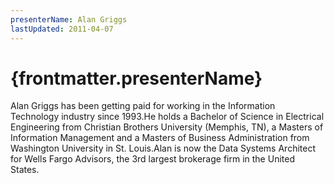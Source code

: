 ```yaml
---
presenterName: Alan Griggs
lastUpdated: 2011-04-07
---
```


# {frontmatter.presenterName}
Alan Griggs has been
getting paid for working in the Information Technology industry
since 1993.He holds a Bachelor of
Science in Electrical Engineering from Christian Brothers
University (Memphis, TN), a Masters of Information Management and a
Masters of Business Administration from Washington University in
St. Louis.Alan is now the Data
Systems Architect for Wells Fargo Advisors, the 3rd largest
brokerage firm in the United States.